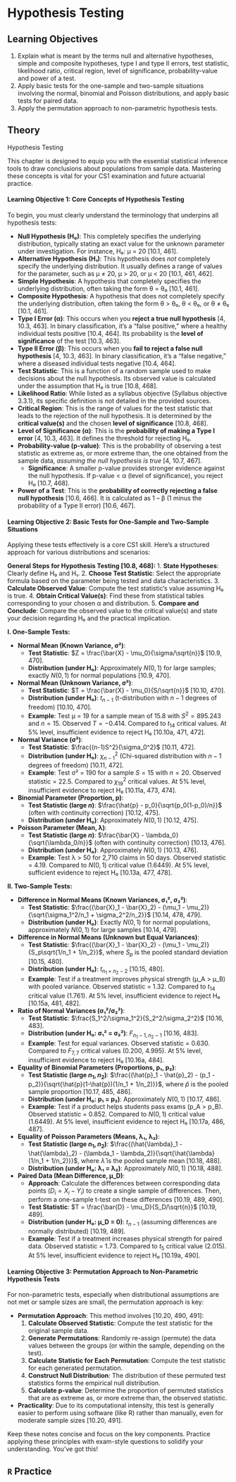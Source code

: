 # Hypothesis Testing

## Learning Objectives {-#objectives-hypothesis-testing}

1. Explain what is meant by the terms null and alternative hypotheses, simple and composite hypotheses, type I and type II errors, test statistic, likelihood ratio, critical region, level of significance, probability-value and power of a test.
2. Apply basic tests for the one-sample and two-sample situations involving the normal, binomial and Poisson distributions, and apply basic tests for paired data.
3. Apply the permutation approach to non-parametric hypothesis tests.

## Theory {-#theory-hypothesis-testing}

Hypothesis Testing

This chapter is designed to equip you with the essential statistical inference tools to draw conclusions about populations from sample data. Mastering these concepts is vital for your CS1 examination and future actuarial practice.

#### **Learning Objective 1: Core Concepts of Hypothesis Testing**

To begin, you must clearly understand the terminology that underpins all hypothesis tests:

*   **Null Hypothesis (H₀)**: This completely specifies the underlying distribution, typically stating an exact value for the unknown parameter under investigation. For instance, H₀: μ = 20 [10.1, 461].
*   **Alternative Hypothesis (H₁)**: This hypothesis does *not* completely specify the underlying distribution. It usually defines a range of values for the parameter, such as μ ≠ 20, μ > 20, or μ < 20 [10.1, 461, 462].
*   **Simple Hypothesis**: A hypothesis that completely specifies the underlying distribution, often taking the form θ = θ₀ [10.1, 461].
*   **Composite Hypothesis**: A hypothesis that does not completely specify the underlying distribution, often taking the form θ > θ₀, θ < θ₀, or θ ≠ θ₀ [10.1, 461].
*   **Type I Error (α)**: This occurs when you **reject a true null hypothesis** [4, 10.3, 463]. In binary classification, it's a "false positive," where a healthy individual tests positive [10.4, 464]. Its probability is the **level of significance** of the test [10.3, 463].
*   **Type II Error (β)**: This occurs when you **fail to reject a false null hypothesis** [4, 10.3, 463]. In binary classification, it's a "false negative," where a diseased individual tests negative [10.4, 464].
*   **Test Statistic**: This is a function of a random sample used to make decisions about the null hypothesis. Its observed value is calculated under the assumption that H₀ is true [10.8, 468].
*   **Likelihood Ratio**: While listed as a syllabus objective (Syllabus objective 3.3.1), its specific definition is not detailed in the provided sources.
*   **Critical Region**: This is the range of values for the test statistic that leads to the rejection of the null hypothesis. It is determined by the **critical value(s)** and the chosen **level of significance** [10.8, 468].
*   **Level of Significance (α)**: This is the **probability of making a Type I error** [4, 10.3, 463]. It defines the threshold for rejecting H₀.
*   **Probability-value (p-value)**: This is the probability of observing a test statistic as extreme as, or more extreme than, the one obtained from the sample data, *assuming the null hypothesis is true* [4, 10.7, 467].
    *   **Significance**: A smaller p-value provides stronger evidence against the null hypothesis. If p-value < α (level of significance), you reject H₀ [10.7, 468].
*   **Power of a Test**: This is the **probability of correctly rejecting a false null hypothesis** [10.6, 466]. It is calculated as 1 – β (1 minus the probability of a Type II error) [10.6, 467].

#### **Learning Objective 2: Basic Tests for One-Sample and Two-Sample Situations**

Applying these tests effectively is a core CS1 skill. Here's a structured approach for various distributions and scenarios:

**General Steps for Hypothesis Testing [10.8, 468]:**
1.  **State Hypotheses**: Clearly define H₀ and H₁.
2.  **Choose Test Statistic**: Select the appropriate formula based on the parameter being tested and data characteristics.
3.  **Calculate Observed Value**: Compute the test statistic's value assuming H₀ is true.
4.  **Obtain Critical Value(s)**: Find these from statistical tables corresponding to your chosen α and distribution.
5.  **Compare and Conclude**: Compare the observed value to the critical value(s) and state your decision regarding H₀ and the practical implication.

**I. One-Sample Tests:**

*   **Normal Mean (Known Variance, σ²)**:
    *   **Test Statistic**: $Z = \frac{\bar{X} - \mu_0}{\sigma/\sqrt{n}}$ [10.9, 470].
    *   **Distribution (under H₀)**: Approximately $N(0,1)$ for large samples; exactly $N(0,1)$ for normal populations [10.9, 470].
*   **Normal Mean (Unknown Variance, σ²)**:
    *   **Test Statistic**: $T = \frac{\bar{X} - \mu_0}{S/\sqrt{n}}$ [10.10, 470].
    *   **Distribution (under H₀)**: $t_{n-1}$ (t-distribution with $n-1$ degrees of freedom) [10.10, 470].
    *   **Example**: Test μ = 19 for a sample mean of 15.8 with $S^2 = 895.243$ and $n=15$. Observed $T = -0.414$. Compared to $t_{14}$ critical values. At 5% level, insufficient evidence to reject H₀ [10.10a, 471, 472].
*   **Normal Variance (σ²)**:
    *   **Test Statistic**: $\frac{(n-1)S^2}{\sigma_0^2}$ [10.11, 472].
    *   **Distribution (under H₀)**: $\chi^2_{n-1}$ (Chi-squared distribution with $n-1$ degrees of freedom) [10.11, 472].
    *   **Example**: Test σ² = 190 for a sample $S = 15$ with $n=20$. Observed statistic = 22.5. Compared to $\chi^2_{19}$ critical values. At 5% level, insufficient evidence to reject H₀ [10.11a, 473, 474].
*   **Binomial Parameter (Proportion, p)**:
    *   **Test Statistic (large $n$)**: $\frac{\hat{p} - p_0}{\sqrt{p_0(1-p_0)/n}}$ (often with continuity correction) [10.12, 475].
    *   **Distribution (under H₀)**: Approximately $N(0,1)$ [10.12, 475].
*   **Poisson Parameter (Mean, λ)**:
    *   **Test Statistic (large $n$)**: $\frac{\bar{X} - \lambda_0}{\sqrt{\lambda_0/n}}$ (often with continuity correction) [10.13, 476].
    *   **Distribution (under H₀)**: Approximately $N(0,1)$ [10.13, 476].
    *   **Example**: Test λ > 50 for 2,710 claims in 50 days. Observed statistic = 4.19. Compared to $N(0,1)$ critical value (1.6449). At 5% level, sufficient evidence to reject H₀ [10.13a, 477, 478].

**II. Two-Sample Tests:**

*   **Difference in Normal Means (Known Variances, σ₁², σ₂²)**:
    *   **Test Statistic**: $\frac{(\bar{X}_1 - \bar{X}_2) - (\mu_1 - \mu_2)}{\sqrt{\sigma_1^2/n_1 + \sigma_2^2/n_2}}$ [10.14, 478, 479].
    *   **Distribution (under H₀)**: Exactly $N(0,1)$ for normal populations, approximately $N(0,1)$ for large samples [10.14, 479].
*   **Difference in Normal Means (Unknown but Equal Variances)**:
    *   **Test Statistic**: $\frac{(\bar{X}_1 - \bar{X}_2) - (\mu_1 - \mu_2)}{S_p\sqrt{1/n_1 + 1/n_2}}$, where $S_p$ is the pooled standard deviation [10.15, 480].
    *   **Distribution (under H₀)**: $t_{n_1+n_2-2}$ [10.15, 480].
    *   **Example**: Test if a treatment improves physical strength (μ_A > μ_B) with pooled variance. Observed statistic = 1.32. Compared to $t_{14}$ critical value (1.761). At 5% level, insufficient evidence to reject H₀ [10.15a, 481, 482].
*   **Ratio of Normal Variances (σ₁²/σ₂²)**:
    *   **Test Statistic**: $\frac{S_1^2/\sigma_1^2}{S_2^2/\sigma_2^2}$ [10.16, 483].
    *   **Distribution (under H₀: σ₁² = σ₂²)**: $F_{n_1-1, n_2-1}$ [10.16, 483].
    *   **Example**: Test for equal variances. Observed statistic = 0.630. Compared to $F_{7,7}$ critical values (0.200, 4.995). At 5% level, insufficient evidence to reject H₀ [10.16a, 484].
*   **Equality of Binomial Parameters (Proportions, p₁, p₂)**:
    *   **Test Statistic (large $n_1, n_2$)**: $\frac{(\hat{p}_1 - \hat{p}_2) - (p_1 - p_2)}{\sqrt{\hat{p}(1-\hat{p})(1/n_1 + 1/n_2)}}$, where $\hat{p}$ is the pooled sample proportion [10.17, 485, 486].
    *   **Distribution (under H₀: p₁ = p₂)**: Approximately $N(0,1)$ [10.17, 486].
    *   **Example**: Test if a product helps students pass exams (p_A > p_B). Observed statistic = 0.852. Compared to $N(0,1)$ critical value (1.6449). At 5% level, insufficient evidence to reject H₀ [10.17a, 486, 487].
*   **Equality of Poisson Parameters (Means, λ₁, λ₂)**:
    *   **Test Statistic (large $n_1, n_2$)**: $\frac{(\hat{\lambda}_1 - \hat{\lambda}_2) - (\lambda_1 - \lambda_2)}{\sqrt{\hat{\lambda}(1/n_1 + 1/n_2)}}$, where $\hat{\lambda}$ is the pooled sample mean [10.18, 488].
    *   **Distribution (under H₀: λ₁ = λ₂)**: Approximately $N(0,1)$ [10.18, 488].
*   **Paired Data (Mean Difference, μ_D)**:
    *   **Approach**: Calculate the differences between corresponding data points ($D_i = X_i - Y_i$) to create a single sample of differences. Then, perform a one-sample t-test on these differences [10.19, 489, 490].
    *   **Test Statistic**: $T = \frac{\bar{D} - \mu_D}{S_D/\sqrt{n}}$ [10.19, 489].
    *   **Distribution (under H₀: μ_D = 0)**: $t_{n-1}$ (assuming differences are normally distributed) [10.19, 489].
    *   **Example**: Test if a treatment increases physical strength for paired data. Observed statistic = 1.73. Compared to $t_{5}$ critical value (2.015). At 5% level, insufficient evidence to reject H₀ [10.19a, 490].

#### **Learning Objective 3: Permutation Approach to Non-Parametric Hypothesis Tests**

For non-parametric tests, especially when distributional assumptions are not met or sample sizes are small, the permutation approach is key:

*   **Permutation Approach**: This method involves [10.20, 490, 491]:
    1.  **Calculate Observed Statistic**: Compute the test statistic for the original sample data.
    2.  **Generate Permutations**: Randomly re-assign (permute) the data values between the groups (or within the sample, depending on the test).
    3.  **Calculate Statistic for Each Permutation**: Compute the test statistic for each generated permutation.
    4.  **Construct Null Distribution**: The distribution of these permuted test statistics forms the empirical null distribution.
    5.  **Calculate p-value**: Determine the proportion of permuted statistics that are as extreme as, or more extreme than, the observed statistic.

*   **Practicality**: Due to its computational intensity, this test is generally easier to perform using software (like R) rather than manually, even for moderate sample sizes [10.20, 491].

Keep these notes concise and focus on the key components. Practice applying these principles with exam-style questions to solidify your understanding. You've got this!

## `R` Practice {-#practice-hypothesis-testing}